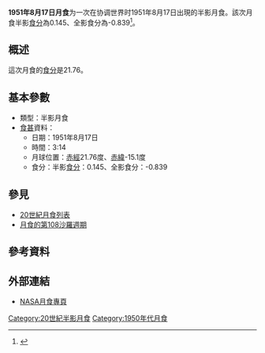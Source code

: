 {{Notability|time=2022-05-10T08:14:08+00:00}}
{{Infobox lunar eclipse
| date        = 1951年8月17日
| time        = 3:14
| nature     = 半影月食
| saros       = 108
| gamma           = -1.483
| magnitude      = 半影食分：0.145<br/>全影食分：-0.839
| par_duration   = 
| tot_duration    = 
| chart               = Lunar eclipse chart close-1951Aug17.png
}}
'''1951年8月17日月食'''为一次在协调世界时1951年8月17日出現的半影月食。該次月食半影[[食分|食分]]為0.145、全影食分為-0.839<ref name="nasa_catalog_list">{{cite web|url=http://eclipse.gsfc.nasa.gov/LEcat/LE1901-2000.html|title=Lunar Eclipses: 1901 to 2000|language=en|publisher=[[NASA|NASA]]|archiveurl=https://web.archive.org/web/20080331031357/http://eclipse.gsfc.nasa.gov/LEcat/LE1901-2000.html|archivedate=2008-03-31|deadurl=yes|accessdate=2016-09-10}}</ref>。

== 概述 ==
這次月食的[[食分|食分]]是21.76。

== 基本參數 ==
{{NoteUTC}}
* 類型：半影月食
*[[食甚|食甚]]資料：
** 日期：1951年8月17日
** 時間：3:14
** 月球位置：[[赤經|赤經]]21.76度、[[赤緯|赤緯]]-15.1度
** 食分：半影[[食分|食分]]：0.145、全影食分：-0.839


== 參見 ==
{{portal box|天文學}}
* [[20世紀月食列表|20世紀月食列表]]
* [[月食的第108沙羅週期|月食的第108沙羅週期]]

== 參考資料 ==
{{reflist}}

== 外部連結 ==
* [http://eclipse.gsfc.nasa.gov/lunar.html NASA月食專頁]{{Wayback|url=http://eclipse.gsfc.nasa.gov/lunar.html |date=20181231235927 }}{{en icon}}
{{Lunar-eclipse-stub}}
{{月食}}

[[Category:20世紀半影月食|Category:20世紀半影月食]]
[[Category:1950年代月食|Category:1950年代月食]]
